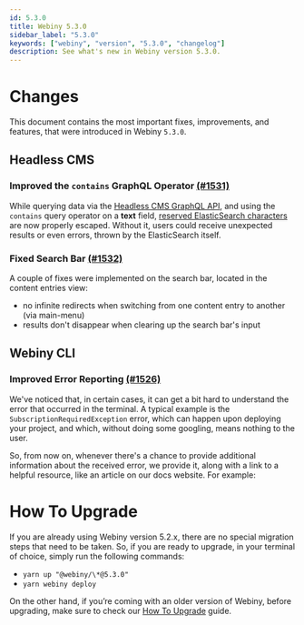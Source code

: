 ```yaml
---
id: 5.3.0
title: Webiny 5.3.0
sidebar_label: "5.3.0"
keywords: ["webiny", "version", "5.3.0", "changelog"]
description: See what's new in Webiny version 5.3.0.
---
```



# Changes

This document contains the most important fixes, improvements, and features, that were introduced in Webiny `5.3.0`.

## Headless CMS

### Improved the `contains` GraphQL Operator [(#1531)](https://github.com/webiny/webiny-js/pull/1531)

While querying data via the [Headless CMS GraphQL API](/docs/key-topics/webiny-applications/headless-cms/graphql-api), and using the `contains` query operator on a **text** field, [reserved ElasticSearch characters](https://www.elastic.co/guide/en/elasticsearch/reference/current/query-dsl-query-string-query.html#_reserved_characters) are now properly escaped. Without it, users could receive unexpected results or even errors, thrown by the ElasticSearch itself.

### Fixed Search Bar [(#1532)](https://github.com/webiny/webiny-js/pull/1532)

A couple of fixes were implemented on the search bar, located in the content entries view:

- no infinite redirects when switching from one content entry to another (via main-menu)
- results don't disappear when clearing up the search bar's input

<CenteredImage alt="Headless CMS - Fixed Search Bar" src={searchBarCms} />

## Webiny CLI

### Improved Error Reporting [(#1526)](https://github.com/webiny/webiny-js/pull/1526)

We've noticed that, in certain cases, it can get a bit hard to understand the error that occurred in the terminal. A typical example is the `SubscriptionRequiredException` error, which can happen upon deploying your project, and which, without doing some googling, means nothing to the user.

So, from now on, whenever there's a chance to provide additional information about the received error, we provide it, along with a link to a helpful resource, like an article on our docs website. For example:

<CenteredImage alt="Webiny CLI - Improved Error Reporting" src={cliReporting} />

# How To Upgrade

If you are already using Webiny version 5.2.x, there are no special migration steps that need to be taken. So, if you are ready to upgrade, in your terminal of choice, simply run the following commands:

- `yarn up "@webiny/\*@5.3.0"`
- `yarn webiny deploy`

On the other hand, if you’re coming with an older version of Webiny, before upgrading, make sure to check our [How To Upgrade](/docs/how-to-guides/upgrade-webiny/overview) guide.
